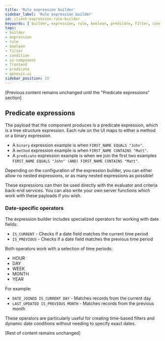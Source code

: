 ```yaml
---
title: 'Rule expression builder'
sidebar_label: 'Rule expression builder'
id: client-expression-rule-builder
keywords: [ builder, expression, rule, boolean, predicate, filter, condition, UI, component, frontend ]
tags:
- builder
- expression
- rule
- boolean
- filter
- condition
- ui-component
- frontend
- predicate
- genesis-ui
sidebar_position: 15
---
```


[Previous content remains unchanged until the "Predicate expressions" section]

## Predicate expressions

The payload that the component produces is a predicate expression, which is a tree structure expression. Each rule on the UI maps to either a method or a binary expression.

* A `binary` expression example is when `FIRST_NAME EQUALS "John"`.
* A `method` expression example is when `FIRST_NAME CONTAINS "Matt"`.
* A `predicate` expression example is when we join the first two examples `FIRST_NAME EQUALS "John" (AND) FIRST_NAME CONTAINS "Matt"`.

Depending on the configuration of the expression builder, you can either allow no nested expressions, or as many nested expressions as possible!

These expressions can then be used directly with the evaluator and criteria back-end services. You can also write your own server functions which work with these payloads if you wish.

### Date-specific operators

The expression builder includes specialized operators for working with date fields:

* `IS_CURRENT` - Checks if a date field matches the current time period
* `IS_PREVIOUS` - Checks if a date field matches the previous time period

Both operators work with a selection of time periods:
- HOUR
- DAY
- WEEK
- MONTH
- YEAR

For example:
- `DATE_JOINED IS_CURRENT DAY` - Matches records from the current day
- `LAST_UPDATED IS_PREVIOUS MONTH` - Matches records from the previous month

These operators are particularly useful for creating time-based filters and dynamic date conditions without needing to specify exact dates.

[Rest of content remains unchanged]

